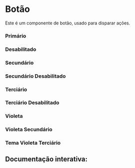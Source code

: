 

<Meta of={Story} />

# Botão

Este é um componente de botão, usado para disparar ações.

### Primário
<Canvas of={Story.Primary} />

### Desabilitado
<Canvas of={Story.Disabled} />

### Secundário
<Canvas of={Story.Secondary} />

### Secundário Desabilitado
<Canvas of={Story.SecondaryDisabled} />

### Terciário
<Canvas of={Story.Tertiary} />

### Terciário Desabilitado
<Canvas of={Story.TertiaryDisabled} />

### Violeta
<Canvas of={Story.Violet} />

### Violeta Secundário 
<Canvas of={Story.VioletSecondary} />


### Tema Violeta Terciário
<Canvas of={Story.VioletTertiary} />

## Documentação interativa:
<Primary />
<Controls />
